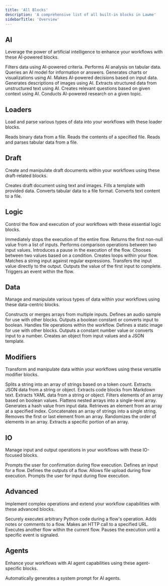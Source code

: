 ```yaml
---
title: 'All Blocks'
description: 'A comprehensive list of all built-in blocks in Lawme'
sidebarTitle: 'Overview'
---
```


## AI

Leverage the power of artificial intelligence to enhance your workflows with these AI-powered blocks.

<CardGroup cols={2}>
  <Card title="AI Filter" icon="filter" href="./ai/ai-filter">
    Filters data using AI-powered criteria.
  </Card>
  <Card title="Analyze Table" icon="table" href="./ai/analyze-table">
    Performs AI analysis on tabular data.
  </Card>
  <Card title="Ask AI" icon="question" href="./ai/ask-ai">
    Queries an AI model for information or answers.
  </Card>
  <Card title="Create Chart" icon="chart-bar" href="./ai/create-chart">
    Generates charts or visualizations using AI.
  </Card>
  <Card title="Decision" icon="scale-balanced" href="./ai/decision">
    Makes AI-powered decisions based on input data.
  </Card>
  <Card title="Describe Image" icon="image" href="./ai/describe-image">
    Generates descriptions of images using AI.
  </Card>
  <Card title="Extract Data" icon="database" href="./ai/extract-data">
    Extracts structured data from unstructured text using AI.
  </Card>
  <Card title="Generate Questions" icon="circle-question" href="./ai/generate-questions">
    Creates relevant questions based on given context using AI.
  </Card>
  <Card title="Research AI" icon="magnifying-glass" href="./ai/research-ai">
    Conducts AI-powered research on a given topic.
  </Card>
</CardGroup>

## Loaders

Load and parse various types of data into your workflows with these loader blocks.

<CardGroup cols={2}>
  <Card title="Read Binary" icon="file-binary" href="./loaders/read-binary">
    Reads binary data from a file.
  </Card>
  <Card title="Read File" icon="file-arrow-down" href="./loaders/read-file">
    Reads the contents of a specified file.
  </Card>
  <Card title="Read Table" icon="table" href="./loaders/read-table">
    Reads and parses tabular data from a file.
  </Card>
</CardGroup>

## Draft

Create and manipulate draft documents within your workflows using these draft-related blocks.

<CardGroup cols={2}>
  <Card title="Draft" icon="pencil" href="./draft/draft">
    Creates draft document using text and images.
  </Card>
  <Card title="Populate Template" icon="file-lines" href="./draft/populate-template">
    Fills a template with provided data.
  </Card>
  <Card title="Table to File" icon="file-excel" href="./draft/table-to-file">
    Converts tabular data to a file format.
  </Card>
  <Card title="Text to File" icon="file-lines" href="./draft/text-to-file">
    Converts text content to a file.
  </Card>
</CardGroup>


## Logic

Control the flow and execution of your workflows with these essential logic blocks.

<CardGroup cols={2}>
  <Card title="Abort Flow" icon="stop" href="./logic/abort-flow">
    Immediately stops the execution of the entire flow.
  </Card>
  <Card title="Coalesce" icon="code-merge" href="./logic/coalesce">
    Returns the first non-null value from a list of inputs.
  </Card>
  <Card title="Compare" icon="not-equal" href="./logic/compare">
    Performs comparison operations between two input values.
  </Card>
  <Card title="Delay" icon="clock" href="./logic/delay">
    Introduces a pause in the execution of the flow.
  </Card>
  <Card title="If/Else" icon="code-branch" href="./logic/if-else">
    Chooses between two values based on a condition.
  </Card>
  <Card title="Loop Controller" icon="rotate" href="./logic/loop-controller">
    Creates loops within your flow.
  </Card>
  <Card title="Match" icon="equals" href="./logic/match">
    Matches a string input against regular expressions.
  </Card>
  <Card title="Passthrough" icon="right-left" href="./logic/passthrough">
    Transfers the input value directly to the output.
  </Card>
  <Card title="Race Inputs" icon="flag-checkered" href="./logic/race-inputs">
    Outputs the value of the first input to complete.
  </Card>
  <Card title="Raise Event" icon="bell" href="./logic/raise-event">
    Triggers an event within the flow.
  </Card>
</CardGroup>

## Data

Manage and manipulate various types of data within your workflows using these data-centric blocks.

<CardGroup cols={2}>
  <Card title="Array" icon="layer-group" href="./data/array">
    Constructs or merges arrays from multiple inputs.
  </Card>
  <Card title="Audio" icon="volume-high" href="./data/audio">
    Defines an audio sample for use with other blocks.
  </Card>
  <Card title="Bool" icon="toggle-on" href="./data/bool">
    Outputs a boolean constant or converts input to boolean.
  </Card>
  <Card title="File" icon="file" href="./data/file">
    Handles file operations within the workflow.
  </Card>
  <Card title="Image" icon="image" href="./data/image">
    Defines a static image for use with other blocks.
  </Card>
  <Card title="Number" icon="hashtag" href="./data/number">
    Outputs a constant number value or converts input to a number.
  </Card>
  <Card title="Object" icon="cube" href="./data/object">
    Creates an object from input values and a JSON template.
  </Card>
</CardGroup>

## Modifiers

Transform and manipulate data within your workflows using these versatile modifier blocks.

<CardGroup cols={2}>
  <Card title="Chunk" icon="puzzle-piece" href="./modifiers/chunk">
    Splits a string into an array of strings based on a token count.
  </Card>
  <Card title="Extract JSON" icon="code" href="./modifiers/extract-json">
    Extracts JSON data from a string or object.
  </Card>
  <Card title="Extract Markdown Code Blocks" icon="code" href="./modifiers/extract-markdown-code-blocks">
    Extracts code blocks from Markdown text.
  </Card>
  <Card title="Extract YAML" icon="file-code" href="./modifiers/extract-yaml">
    Extracts YAML data from a string or object.
  </Card>
  <Card title="Filter" icon="filter" href="./modifiers/filter">
    Filters elements of an array based on boolean values.
  </Card>
  <Card title="Flatten" icon="layer-group" href="./modifiers/flatten">
    Flattens nested arrays into a single-level array.
  </Card>
  <Card title="Hash" icon="hashtag" href="./modifiers/hash">
    Generates a hash value from input data.
  </Card>
  <Card title="Index" icon="list-ol" href="./modifiers/index">
    Retrieves an element from an array at a specified index.
  </Card>
  <Card title="Join" icon="link" href="./modifiers/join">
    Concatenates an array of strings into a single string.
  </Card>
  <Card title="Pop" icon="arrow-up-from-bracket" href="./modifiers/pop">
    Removes the first or last element from an array.
  </Card>
  <Card title="Shuffle" icon="shuffle" href="./modifiers/shuffle">
    Randomizes the order of elements in an array.
  </Card>
  <Card title="Slice" icon="scissors" href="./modifiers/slice">
    Extracts a specific portion of an array.
  </Card>
</CardGroup>

## IO

Manage input and output operations in your workflows with these IO-focused blocks.

<CardGroup cols={2}>
  <Card title="Confirm" icon="circle-check" href="./io/confirm">
    Prompts the user for confirmation during flow execution.
  </Card>
  <Card title="Input" icon="arrow-right-to-bracket" href="./io/input">
    Defines an input for a flow.
  </Card>
  <Card title="Output" icon="arrow-right-from-bracket" href="./io/output">
    Defines the outputs of a flow.
  </Card>
  <Card title="Upload File" icon="file-arrow-up" href="./io/upload-file">
    Allows file upload during flow execution.
  </Card>
  <Card title="User Input" icon="keyboard" href="./io/user-input">
    Prompts the user for input during flow execution.
  </Card>
</CardGroup>

## Advanced

Implement complex operations and extend your workflow capabilities with these advanced blocks.

<CardGroup cols={2}>
  <Card title="Code" icon="code" href="./advanced/code">
    Securely executes arbitrary Python code during a flow's operation.
  </Card>
  <Card title="Comment" icon="comment-dots" href="./advanced/comment">
    Adds notes or comments to a flow.
  </Card>
  <Card title="HTTP Call" icon="globe" href="./advanced/http-call">
    Makes an HTTP call to a specified URL.
  </Card>
  <Card title="Subflow" icon="diagram-project" href="./advanced/subflow">
    Executes another flow within the current flow.
  </Card>
  <Card title="Wait For Event" icon="hourglass" href="./advanced/wait-for-event">
    Pauses the execution until a specific event is signaled.
  </Card>
</CardGroup>

## Agents

Enhance your workflows with AI agent capabilities using these agent-specific blocks.

<CardGroup cols={2}>
  <Card title="Auto System Prompt" icon="robot" href="./agents/auto-system-prompt">
    Automatically generates a system prompt for AI agents.
  </Card>
</CardGroup>
